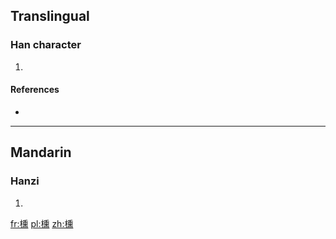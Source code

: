 ==Translingual==

===Han character===
{{Han char|rn=75|rad=木|as=14|sn=18|four=|canj=木竹土火 (DHGF)}}

# {{defn|Han|sort=木14}}

====References====
* {{Han ref|kx=0559.130|dkj=15758|dj=0948.280|hdz=21309.020|uh=6AC4|ud=27332}}

----

==Mandarin==

===Hanzi===
{{cmn-hanzi|pin=[[chūn]] ([[chun1]])|wg=ch'un<sup>1</sup>}}

# {{defn|lang=cmn|sort=木14}}

[[fr:櫄]]
[[pl:櫄]]
[[zh:櫄]]